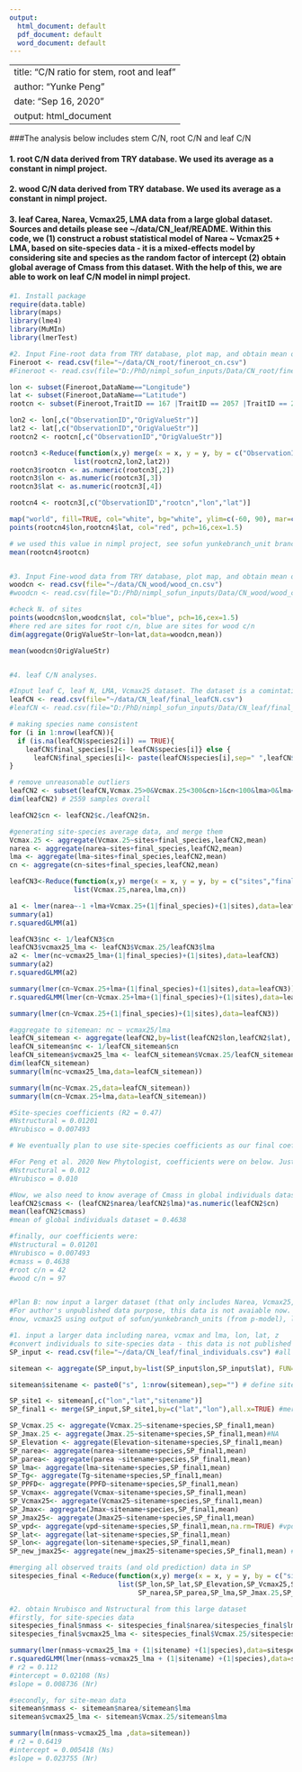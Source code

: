 ```yaml
---
output:
  html_document: default
  pdf_document: default
  word_document: default
---
```


---
title: "C/N ratio for stem, root and leaf"
author: "Yunke Peng"
date: "Sep 16, 2020"
output: html_document
---

###The analysis below includes stem C/N, root C/N and leaf C/N

#### 1. root C/N data derived from TRY database. We used its average as a constant in nimpl project.

#### 2. wood C/N data derived from TRY database. We used its average as a constant in nimpl project.

#### 3. leaf Carea, Narea, Vcmax25, LMA data from a large global dataset. Sources and details please see ~/data/CN_leaf/README. Within this code, we (1) construct a robust statistical model of Narea ~ Vcmax25 + LMA, based on site-species data - it is a mixed-effects model by considering site and species as the random factor of intercept (2) obtain global average of Cmass from this dataset. With the help of this, we are able to work on leaf C/N model in nimpl project.


```r
#1. Install package
require(data.table)
library(maps)
library(lme4)
library(MuMIn)
library(lmerTest)

#2. Input Fine-root data from TRY database, plot map, and obtain mean of root C/N which was finally used in nimpl project.
Fineroot <- read.csv(file="~/data/CN_root/fineroot_cn.csv")
#Fineroot <- read.csv(file="D:/PhD/nimpl_sofun_inputs/Data/CN_root/fineroot_cn.csv")

lon <- subset(Fineroot,DataName=="Longitude")
lat <- subset(Fineroot,DataName=="Latitude")
rootcn <- subset(Fineroot,TraitID == 167 |TraitID == 2057 |TraitID == 2313|TraitID == 489) # select fine-root C/N

lon2 <- lon[,c("ObservationID","OrigValueStr")]
lat2 <- lat[,c("ObservationID","OrigValueStr")]
rootcn2 <- rootcn[,c("ObservationID","OrigValueStr")]

rootcn3 <-Reduce(function(x,y) merge(x = x, y = y, by = c("ObservationID"),all.x=TRUE), 
                list(rootcn2,lon2,lat2))
rootcn3$rootcn <- as.numeric(rootcn3[,2])
rootcn3$lon <- as.numeric(rootcn3[,3])
rootcn3$lat <- as.numeric(rootcn3[,4])

rootcn4 <- rootcn3[,c("ObservationID","rootcn","lon","lat")]

map("world", fill=TRUE, col="white", bg="white", ylim=c(-60, 90), mar=c(1,0,0,1))
points(rootcn4$lon,rootcn4$lat, col="red", pch=16,cex=1.5)

# we used this value in nimpl project, see sofun yunkebranch_unit branch, params_std/params_nimpl.dat
mean(rootcn4$rootcn)


#3. Input Fine-wood data from TRY database, plot map, and obtain mean of wood C/N which was finally used in nimpl project.
woodcn <- read.csv(file="~/data/CN_wood/wood_cn.csv")
#woodcn <- read.csv(file="D:/PhD/nimpl_sofun_inputs/Data/CN_wood/wood_cn.csv")

#check N. of sites
points(woodcn$lon,woodcn$lat, col="blue", pch=16,cex=1.5)
#here red are sites for root c/n, blue are sites for wood c/n
dim(aggregate(OrigValueStr~lon+lat,data=woodcn,mean))

mean(woodcn$OrigValueStr)


#4. leaf C/N analyses.

#Input leaf C, leaf N, LMA, Vcmax25 dataset. The dataset is a comintation of 5 original data sources, for details please see README.
leafCN <- read.csv(file="~/data/CN_leaf/final_leafCN.csv")
#leafCN <- read.csv(file="D:/PhD/nimpl_sofun_inputs/Data/CN_leaf/final_leafCN.csv")

# making species name consistent
for (i in 1:nrow(leafCN)){
  if (is.na(leafCN$species2[i]) == TRUE){
    leafCN$final_species[i]<- leafCN$species[i]} else { 
      leafCN$final_species[i]<- paste(leafCN$species[i],sep=" ",leafCN$species2[i])} 
}

# remove unreasonable outliers
leafCN2 <- subset(leafCN,Vcmax.25>0&Vcmax.25<300&cn>1&cn<100&lma>0&lma<700)
dim(leafCN2) # 2559 samples overall

leafCN2$cn <- leafCN2$c./leafCN2$n.

#generating site-species average data, and merge them
Vcmax.25 <- aggregate(Vcmax.25~sites+final_species,leafCN2,mean)
narea <- aggregate(narea~sites+final_species,leafCN2,mean)
lma <- aggregate(lma~sites+final_species,leafCN2,mean)
cn <- aggregate(cn~sites+final_species,leafCN2,mean)

leafCN3<-Reduce(function(x,y) merge(x = x, y = y, by = c("sites","final_species"),all.x=TRUE), 
                list(Vcmax.25,narea,lma,cn))

a1 <- lmer(narea~-1 +lma+Vcmax.25+(1|final_species)+(1|sites),data=leafCN3)
summary(a1)
r.squaredGLMM(a1)

leafCN3$nc <- 1/leafCN3$cn
leafCN3$vcmax25_lma <- leafCN3$Vcmax.25/leafCN3$lma
a2 <- lmer(nc~vcmax25_lma+(1|final_species)+(1|sites),data=leafCN3)
summary(a2)
r.squaredGLMM(a2)

summary(lmer(cn~Vcmax.25+lma+(1|final_species)+(1|sites),data=leafCN3))
r.squaredGLMM(lmer(cn~Vcmax.25+lma+(1|final_species)+(1|sites),data=leafCN3))

summary(lmer(cn~Vcmax.25+(1|final_species)+(1|sites),data=leafCN3))

#aggregate to sitemean: nc ~ vcmax25/lma
leafCN_sitemean <- aggregate(leafCN2,by=list(leafCN2$lon,leafCN2$lat), FUN=mean, na.rm=TRUE) #site-mean
leafCN_sitemean$nc <- 1/leafCN_sitemean$cn
leafCN_sitemean$vcmax25_lma <- leafCN_sitemean$Vcmax.25/leafCN_sitemean$lma
dim(leafCN_sitemean)
summary(lm(nc~vcmax25_lma,data=leafCN_sitemean))

summary(lm(nc~Vcmax.25,data=leafCN_sitemean))
summary(lm(cn~Vcmax.25+lma,data=leafCN_sitemean))

#Site-species coefficients (R2 = 0.47)
#Nstructural = 0.01201
#Nrubisco = 0.007493

# We eventually plan to use site-species coefficients as our final coefficients used in nimpl project.

#For Peng et al. 2020 New Phytologist, coefficients were on below. Just for a comparison.
#Nstructural = 0.012
#Nrubisco = 0.010

#Now, we also need to know average of Cmass in global individuals dataset, and considered it as a constant in nimpl project.
leafCN2$cmass <- (leafCN2$narea/leafCN2$lma)*as.numeric(leafCN2$cn)
mean(leafCN2$cmass)
#mean of global individuals dataset = 0.4638

#finally, our coefficients were:
#Nstructural = 0.01201
#Nrubisco = 0.007493
#cmass = 0.4638
#root c/n = 42
#wood c/n = 97


#Plan B: now input a larger dataset (that only includes Narea, Vcmax25, lma)
#For author's unpublished data purpose, this data is not avaiable now.
#now, vcmax25 using output of sofun/yunkebranch_units (from p-model), lma using traits map

#1. input a larger data including narea, vcmax and lma, lon, lat, z
#convert individuals to site-species data - this data is not published now.
SP_input <- read.csv(file="~/data/CN_leaf/final_individuals.csv") #all individuals

sitemean <- aggregate(SP_input,by=list(SP_input$lon,SP_input$lat), FUN=mean, na.rm=TRUE) #site-mean

sitemean$sitename <- paste0("s", 1:nrow(sitemean),sep="") # define sitename (s1,s2..s276)

SP_site1 <- sitemean[,c("lon","lat","sitename")]
SP_final1 <- merge(SP_input,SP_site1,by=c("lat","lon"),all.x=TRUE) #merged sitename to SP data

SP_Vcmax.25 <- aggregate(Vcmax.25~sitename+species,SP_final1,mean)
SP_Jmax.25 <- aggregate(Jmax.25~sitename+species,SP_final1,mean)#NA
SP_Elevation <- aggregate(Elevation~sitename+species,SP_final1,mean)
SP_narea<- aggregate(narea~sitename+species,SP_final1,mean)
SP_parea<- aggregate(parea ~sitename+species,SP_final1,mean)
SP_lma<- aggregate(lma~sitename+species,SP_final1,mean)
SP_Tg<- aggregate(Tg~sitename+species,SP_final1,mean)
SP_PPFD<- aggregate(PPFD~sitename+species,SP_final1,mean)
SP_Vcmax<- aggregate(Vcmax~sitename+species,SP_final1,mean)
SP_Vcmax25<- aggregate(Vcmax25~sitename+species,SP_final1,mean)
SP_Jmax<- aggregate(Jmax~sitename+species,SP_final1,mean)
SP_Jmax25<- aggregate(Jmax25~sitename+species,SP_final1,mean)
SP_vpd<- aggregate(vpd~sitename+species,SP_final1,mean,na.rm=TRUE) #vpd
SP_lat<- aggregate(lat~sitename+species,SP_final1,mean)
SP_lon<- aggregate(lon~sitename+species,SP_final1,mean)
SP_new_jmax25<- aggregate(new_jmax25~sitename+species,SP_final1,mean) #na

#merging all observed traits (and old prediction) data in SP
sitespecies_final <-Reduce(function(x,y) merge(x = x, y = y, by = c("sitename","species"),all.x=TRUE), 
                           list(SP_lon,SP_lat,SP_Elevation,SP_Vcmax25,SP_Vcmax.25,SP_Jmax25,SP_PPFD,SP_Tg,
                                SP_narea,SP_parea,SP_lma,SP_Jmax.25,SP_new_jmax25,SP_vpd))

#2. obtain Nrubisco and Nstructural from this large dataset
#firstly, for site-species data
sitespecies_final$nmass <- sitespecies_final$narea/sitespecies_final$lma
sitespecies_final$vcmax25_lma <- sitespecies_final$Vcmax.25/sitespecies_final$lma

summary(lmer(nmass~vcmax25_lma + (1|sitename) +(1|species),data=sitespecies_final))
r.squaredGLMM(lmer(nmass~vcmax25_lma + (1|sitename) +(1|species),data=sitespecies_final))
# r2 = 0.112
#intercept = 0.02108 (Ns)
#slope = 0.008736 (Nr)

#secondly, for site-mean data
sitemean$nmass <- sitemean$narea/sitemean$lma
sitemean$vcmax25_lma <- sitemean$Vcmax.25/sitemean$lma

summary(lm(nmass~vcmax25_lma ,data=sitemean))
# r2 = 0.6419
#intercept = 0.005418 (Ns)
#slope = 0.023755 (Nr)
```

